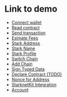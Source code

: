 # Link to demo

- [Connect wallet](/demo/connect-wallet)
- [Read contract](/demo/read-contract)
- [Send transaction](/demo/send-transaction)
- [Esimate Fees](/demo/estimate-fees)
- [Stark Address](/demo/stark-address)
- [Stark Name](/demo/stark-name)
- [Stark Profile](/demo/stark-profile)
- [Switch Chain](/demo/switch-chain)
- [Add Chain](/demo/add-chain)
- [Sign Typed Data](/demo/sign-typed-data)
- [Declare Contract (TODO)](/demo/declare-contract)
- [Nonce for Address](/demo/nonce-for-address)
- [StarknetKit Integration](/demo/starknetkit)
- [Account](/demo/account)
